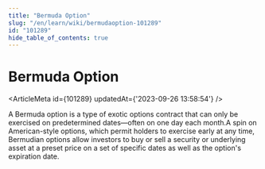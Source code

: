 ```yaml
---
title: "Bermuda Option"
slug: "/en/learn/wiki/bermudaoption-101289"
id: "101289"
hide_table_of_contents: true
---
```



# Bermuda Option

<ArticleMeta id={101289} updatedAt={'2023-09-26 13:58:54'} />
<div className='border-solid border-b border-t-0 my-4 border-[var(--ifm-color-gray-300)]' />

A Bermuda option is a type of exotic options contract that can only be exercised on predetermined dates—often on one day each month.A spin on American-style options, which permit holders to exercise early at any time, Bermudian options allow investors to buy or sell a security or underlying asset at a preset price on a set of specific dates as well as the option's expiration date.
